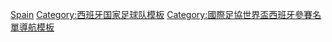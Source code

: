 {{National squad
 | name      = 1998年世界杯足球赛西班牙参赛名单
 | bg        = #C60B1E
 | fg        = #FBEA0E
 | bordercolor = #000033
 | country   = 西班牙
 | comp link = 1998年世界杯足球赛
 | comp      = 1998年世界杯足球赛
 | p1        = [[安多尼·苏维萨雷塔|-{zh-hans:苏维萨雷塔;zh-hk:蘇比沙列特;zh-tw:蘇維薩雷塔;}-]] [[File:Captain sports.svg|10px|link=隊長 (足球)|alt=队长]]
 | p2        = [[艾拔·費拿|-{zh-hans:费雷尔;zh-hk:費拿;}-]] 
 | p3        = [[:EN:Agustín Aranzábal|阿兰萨巴尔]] 
 | p4        = [[拉斐爾·阿爾科塔|阿爾科塔]]
 | p5        = [[艾比拿度·費南迪斯|-{zh-hans:阿貝拉多;zh-hk:艾比拿度;}-]]  
 | p6        = [[费尔南多·耶罗|-{zh-hans:耶罗;zh-hk:希亞路;zh-tw:耶羅;}-]] 
 | p7        = [[費蘭度·摩連迪斯|-{zh-hans:莫伦特斯;zh-hk:摩連迪斯;zh-tw:莫里恩特斯;}-]] 
 | p8        = [[:EN:Julen Guerrero|格雷罗]] 
 | p9        = [[祖安·安東尼奧·比斯|-{zh-cn:皮济;zh-hk:比斯;zh-tw:皮齊;}-]] 
 | p10       = [[劳尔·冈萨雷斯·布兰科|-{zh-hans:劳尔;zh-hk:魯爾;zh-tw:勞爾;}-]] 
 | p11       = [[阿方索·佩雷斯|-{zh-hans:阿方索;zh-hk:阿方素;zh-tw:阿方索;}-]] 
 | p12       = [[塞爾吉·巴胡安|-{zh-hans:巴胡安;zh-hk:巴祖安;zh-hant:巴胡安;}-]]
 | p13       = [[圣地亚哥·卡尼萨雷斯|-{zh-hans:卡尼萨雷斯;zh-hk:簡尼沙里斯;zh-tw:卡尼薩雷斯;}-]] 
 | p14       = [[伊万·坎波|-{zh-hans:坎波;zh-hk:甘保;zh-tw:坎波;}-]]
 | p15       = [[:EN:Juan Carlos Aguilera|阿吉莱拉]] 
 | p16       = [[:EN:Albert Celades|塞拉德斯]] 
 | p17       = [[何塞巴·埃切贝里亚|-{zh-hans:埃切贝里亚;zh-hk:艾斯巴利亞;zh-tw:埃切貝里亞;}-]] 
 | p18       = [[吉列尔莫·阿莫尔|阿莫尔]] 
 | p19       = [[基科·納爾瓦埃斯|基科]]
 | p20       = [[米格尔·安赫尔·纳达尔|-{zh-hans:纳达尔;zh-hk:拿度;zh-tw:納達爾;}-]] 
 | p21       = [[路易斯·恩里克|-{zh-hans:路易斯·恩里克;zh-hk:路爾斯·安歷基;zh-tw:路易斯·恩里克;}-]] 
 | p22       = [[何塞·莫利纳|-{zh-hans:莫利纳;zh-hk:摩連拿;zh-tw:莫利納;}-]]
 | coach     = [[哈維爾·克萊門特|-{zh-hans:克莱门特;zh-hk:基文迪;}-]]
}}<noinclude>
[[Category:1998年世界杯足球赛参赛名单模板|Spain]]
[[Category:西班牙国家足球队模板]]
[[Category:國際足協世界盃西班牙參賽名單導航模板]]
</noinclude>